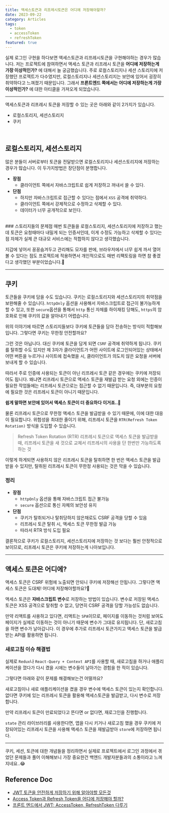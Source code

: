 ```yaml
---
title: 액세스토큰과 리프레시토큰은 어디에 저장해야할까?
date: 2023-09-22
category: Articles
tags:
  - token
  - accessToken
  - refreshToken
featured: true
---
```


실제 로그인 구현을 하다보면 액세스토큰과 리프레시토큰을 구현해야하는 경우가 많습니다.
저는 프로젝트에 참여하면서 액세스 토큰과 리프레시 토큰을 **어디에 저장하는게 가장 이상적인가?** 에 대해서 늘 궁금했습니다.
주로 로컬스토리지나 세션 스토리지에 저장했던 프로젝트가 다수였지만,
로컬스토리지나 세션스토리지는 보안에 있어서 굉장히 취약하다고 느껴졌기 때문입니다.
그래서 **프론트엔드 쪽에서는 어디에 저장하는게 가장 이상적인가?** 에 대한 아티클을 가져오게 되었습니다.

---

액세스토큰과 리프레시 토큰을 저장할 수 있는 곳은 아래와 같이 2가지가 있습니다.
- 로컬스토리지, 세션스토리지
- 쿠키
<br/>

## 로컬스토리지, 세션스토리지
많은 분들이 서버로부터 토큰을 전달받으면 로컬스토리지나 세션스토리지에 저장하는 경우가 많습니다.
이 두가지방법은 장단점이 분명합니다.

- **장점**
  - 클라이언트 쪽에서 자바스크립트로 쉽게 저장하고 꺼내서 쓸 수 있다.
- **단점**
  - 하지만 자바스크립트로 접근할 수 있다는 점에서 `XSS` 공격에 취약하다.
  - 클라이언트 쪽에서 강제적으로 수정하고 삭제할 수 있다.
  - 데이터가 너무 공개적으로 보인다.
<br />
### 스토리지들의 문제점
매번 토큰들을 로컬스토리지, 세션스토리지에 저장하고 했는데 토큰은 요청때마다 내밀게 되는 인증서인데,
이게 수정도 가능하고 삭제할 수 있다는 점 자체가 실제 큰 대규모 서비스에는 적합하지 않다고 생각했습니다.

지갑에 넣어서 꽁꽁숨겨두고 관리해도 모자를 판에, 브라우저에서 너무 쉽게 까서 열어볼 수 있다는 점도
프로젝트에 적용하면서 개인적으로도 매번 리팩토링을 하면 참 좋겠다고 생각했던 부분이었습니다.🥲

---

## 쿠키

토큰들을 쿠키에 담을 수도 있습니다. 쿠키는 로컬스토리지와 세션스토리지의 취약점을 보완해줄 수 있습니다.
`httpOnly` 옵션을 사용해서 자바스크립트로 접근이 불가능하게 할 수 있고, 또한 `secure`옵션을 통해서
`http` 통신 자체를 하이재킹 당해도, `https`의 암호화로 인해 쿠키의 값을 알아내기 어렵습니다.

위의 이야기에 따르면 스토리지들보다 쿠키에 토큰들을 담아 전송하는 방식이 적합해보입니다.
그렇다면 쿠키는 무한정 안전할까요?

그런 것은 아닙니다. 대신 쿠키에 토큰을 담게 되면 `CSRF` 공격에 취약하게 됩니다.
쿠키를 탈취할 수도 있지만 제 3자가 클라이언트가 어떤 사이트에 로그인되어있는 상태에서 어떤 버튼을 누르거나
사이트에 접속했을 시, 클라이언트가 의도치 않은 요청을 서버에 보내게 할 수 있습니다.

따라서 주로 인증에 사용되는 토큰이 아닌 리프레시 토큰 같은 경우에는 쿠키에 저장되어도 됩니다.
왜냐면 리프레시 토큰으로 액세스 토큰을 재발급 받는 요청 외에는 인증이 필요한 작업들에는 리프레시 토큰으로는 접근할 수 없기 때문입니다. 즉, 대부분의 요청에 필요한 것은 리프레시 토큰이 아니기 때문입니다.

**쉽게 말하면 보안에 있어서 액세스 토큰이 더 중요하다 이거죠..🥹**

물론 리프레시 토큰으로 무한정 액세스 토큰을 발급받을 수 있기 때문에, 이에 대한 대응이 필요합니다.
위험성을 최대한 줄이기 위해, 리프레시 토큰을 `RTR(Refresh Token Rotation)` 방식을 도입할 수 있습니다.

> Refresh Token Rotation (RTR)
리프레시 토큰으로 액세스 토큰을 발급받을 때,
리프레시 토큰을 새 것으로 교체서 리프레시의 사용을 단 한번만 가능하도록 하는 것

이렇게 하게되면 사용하지 않은 리프레시 토큰을 탈취하면 한 번은 액세스 토큰을 발급받을 수 있지만,
탈취된 리프레시 토큰이 무한정 사용되는 것은 막을 수 있습니다.

### 정리
- **장점**
  - `httpOnly` 옵션을 통해 자바스크립트 접근 불가능
  - `secure` 옵션으로 통신 자체의 보안성 유지
- **단점**
  - 쿠키가 탈취되거나 탈취당하지 않은채로도 CSRF 공격을 당할 수 있음
  - 리프레시 토큰 탈취 시, 액세스 토큰 무한정 발급 가능
  -  따라서 RTR 방식 도입 필요


결론적으로 쿠키가 로컬스토리지, 세션스토리지에 저장하는 것 보다는 훨씬 안정적으로 보이므로,
리프레시 토큰은 쿠키에 저장하는게 나아보입니다.

---

## 액세스 토큰은 어디에?

액세스 토큰은 CSRF 위험에 노출되면 안되니 쿠키에 저장해선 안됩니다.
그렇다면 액세스 토큰은 도대체! 어디에 저장해야할까요?🧐

액세스 토큰은 **자바스크립트 변수**로 저장하는 방법이 있습니다.
변수로 저장된 액세스 토큰은 XSS 공격으로 탈취할 수 없고, 당연히 CSRF 공격을 당할 가능성도 없습니다.

만약 리액트를 사용하고 있다면, 리액트는 `SPA`이므로, 페이지를 이동하는 것처럼 보여도 페이지가 실제로 이동하는 것이 아니기 때문에 변수가 그대로 유지됩니다. 단, 새로고침을 하면 변수가 날아갑니다.
이 경우에 추가로 리프레시 토큰가지고 액세스 토큰을 발급받는 API를 활용하면 됩니다.

### 새로고침 이슈 해결법

실제로 `Redux`나 `React-Query + Context API`를 사용할 때,
새로고침을 하거나 애플리케이션을 껐다가 다시 켰을 시에는 변수들이 날아가는 경험을 한 적이 있습니다.

그렇다면 아래와 같이 문제를 해결해보는건 어떨까요?

새로고침이나 새로 애플리케이션을 켰을 경우 변수에 액세스 토큰이 있는지 확인합니다.
없다면 쿠키에 있는 리프레시 토큰을 활용해 액세스토큰을 발급받고, 다시 변수로 저장합니다.

만약 리프레시 토큰이 만료되었다고 뜬다면 or 없다면, 재로그인을 진행합니다.

`state` 관리 라이브러리를 사용한다면, 앱을 다시 키거나 새로고침 했을 경우 쿠키에 저장되어있는 리프레시 토큰을 사용해 액세스 토큰을 재발급받아 `store`에 저장하면 됩니다.

---

쿠키, 세션, 토큰에 대한 개념들을 정리하면서 실제로 프로젝트에서 로그인 과정에서 겪었던 문제들과 풀어 이해해보니
가장 중요한건 백엔드 개발자분들과의 소통이라고 느껴지네요..😂

## Reference Doc
- [JWT 토큰을 안전하게 저장하기 위해 알아야할 모든것](https://hshine1226.medium.com/localstorage-vs-cookies-jwt-%ED%86%A0%ED%81%B0%EC%9D%84-%EC%95%88%EC%A0%84%ED%95%98%EA%B2%8C-%EC%A0%80%EC%9E%A5%ED%95%98%EA%B8%B0-%EC%9C%84%ED%95%B4-%EC%95%8C%EC%95%84%EC%95%BC%ED%95%A0-%EB%AA%A8%EB%93%A0%EA%B2%83-4fb7fb41327c)
- [Access Token과 Refresh Token을 어디에 저장해야 할까?](https://velog.io/@ohzzi/Access-Token%EA%B3%BC-Refresh-Token%EC%9D%84-%EC%96%B4%EB%94%94%EC%97%90-%EC%A0%80%EC%9E%A5%ED%95%B4%EC%95%BC-%ED%95%A0%EA%B9%8C)
- [프론트 엔드에서 JWT: AccessToken, RefreshToken 다루기](https://velog.io/@badahertz52/%ED%94%84%EB%A1%A0%ED%8A%B8-%EC%97%94%EB%93%9C%EC%97%90%EC%84%9C-JWT-AccessToken-RefreshToken-%EB%8B%A4%EB%A3%A8%EA%B8%B0#jwt%EC%9D%98-%EC%9E%A5%EB%8B%B4%EC%A0%90)